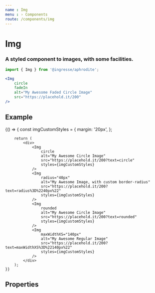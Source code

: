 ```yaml
---
name : Img
menu : › Components
route: /components/img
---
```




# Img
### A styled component to images, with some facilities.

```jsx
import { Img } from '@ingresse/aphrodite';

<Img
    circle
    fadeIn
    alt="My Awesome Faded Circle Image"
    src="https://placehold.it/200"
/>
```


## Example

<Playground>
    {() => {
        const imgCustomStyles = {
            margin: '20px',
        };

        return (
            <div>
                <Img
                    circle
                    alt="My Awesome Circle Image"
                    src="https://placehold.it/200?text=circle"
                    styles={imgCustomStyles}
                />
                <Img
                    radius="40px"
                    alt="My Awesome Image, with custom border-radius"
                    src="https://placehold.it/200?text=radius%3D%2240px%22"
                    styles={imgCustomStyles}
                />
                <Img
                    rounded
                    alt="My Awesome Circle Image"
                    src="https://placehold.it/200?text=rounded"
                    styles={imgCustomStyles}
                />
                <Img
                    maxWidthXS="140px"
                    alt="My Awesome Regular Image"
                    src="https://placehold.it/200?text=maxWidthXS%3D%22140px%22"
                    styles={imgCustomStyles}
                />
            </div>
        );
    }}
</Playground>


## Properties

<Props of={Img} />
<Props of={Styled} />
